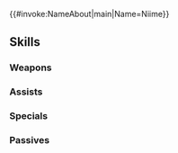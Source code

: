 {{#invoke:NameAbout|main|Name=Niime}}{{HeroPage Tabs}}
{{Hero Infobox
|Name=Niime
|Title=Mountain Hermit
|WeaponType=Colorless Tome
|MoveType=Infantry
|Origin=Fire Emblem: The Binding Blade
|Gender=Female
|actorEN=Robin Bell
|actorJP=井上喜久子
|artist=西木あれく
|randomStartTime=2022-03-18T07:00:00Z
|additionDate=February 18, 2022
|releaseDate=February 18, 2022
|poolDate=March 8, 2022
|poolRarities=5
|cv1=5
|cv2=700700
|TagID=ニイメ
|InternalID=773
|Properties=hat,specRate_202408
|description=Scholar of dark magic and ancient dragons. Everyone in Elibe who knows anything about magic has learned her name as well. Appears in Fire Emblem: The Binding Blade.
}}
{{Stats Page
|Lv1HP=17|Lv1ATK=12|Lv1SPD=7|Lv1DEF=4|Lv1RES=10
|GRHP=45|GRATK=70|GRSPD=60|GRDEF=30|GRRES=75
}}
==Skills==
===Weapons===
{{Weapons Table
|weapon1=Stone
|weapon1Default=1
|weapon1Unlock=1
|weapon2=Elstone
|weapon2Default=2
|weapon2Unlock=2
|weapon3=Hvítrvulture
|weapon3Default=4
|weapon3Unlock=3
|weapon4=Hvítrvulture+
|weapon4Default=5
|weapon4Unlock=5
}}
===Assists===
{{Assists Table}}
===Specials===
{{Specials Table
|special1=Chilling Wind
|special1Default=4
|special1Unlock=3
|special2=Iceberg
|special2Unlock=4
}}
===Passives===
{{Passives Table
|passiveA1=Atk/Res Solo 1
|passiveA2=Atk/Res Solo 2
|passiveA3=Atk/Res Solo 3
|passiveA4=Atk/Res Solo 4
|passiveA1Unlock=2
|passiveA2Unlock=3
|passiveA3Unlock=4
|passiveA4Unlock=5
|passiveC1=Threaten Res 1
|passiveC2=Threat. Atk/Res 1
|passiveC3=Threat. Atk/Res 2
|passiveC4=Atk/Res Menace
|passiveC1Unlock=2
|passiveC2Unlock=3
|passiveC3Unlock=4
|passiveC4Unlock=5
}}
{{Heroes Navbox}}